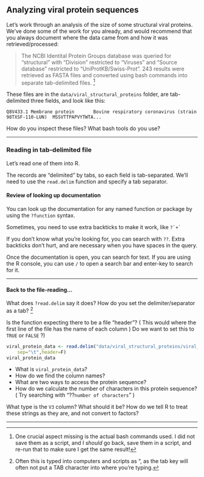 ## Analyzing viral protein sequences

Let's work through an analysis of the size of some structural viral proteins.
We've done some of the work for you already, and would recommend that you
always document where the data came from and how it was retrieved/processed:

> The NCBI Identital Protein Groups database was queried for "structural"
> with "Division" restricted to "Viruses" and "Source database" restricted
> to "UniProtKB/Swiss-Prot". 243 results were retrieved as FASTA files and 
> converted using bash commands into separate tab-delimited files.
^[One crucial aspect missing is the actual bash commands used. I did not
    save them as a script, and I *should* go back, save them in a script,
    and re-run that to make sure I get the same result!]

These files are in the `data/viral_structural_proteins` folder,
are tab-delimited three fields, and look like this:

    Q8V433.1 Membrane protein       Bovine respiratory coronavirus (strain 98TXSF-110-LUN)  MSSVTTPAPVYTWTA...

How do you inspect these files?
What bash tools do you use?

---

### Reading in tab-delimited file

Let's read one of them into R.

The records are "delimited" by tabs, so each field is tab-separated.
We'll need to use the `read.delim` function and specify a tab separator.

#### Review of looking up documentation

You can look up the documentation for any named function or package by using
the `?function` syntax.

Sometimes, you need to use extra backticks to make it work, like `` ?`+` ``

If you don't know what you're looking for, you can search with `??`.
Extra backticks don't hurt, and are necessary when you have spaces in the 
query.

Once the documentation is open, you can search for text.
If you are using the R console, you can use `/` to open a search bar and 
enter-key to search for it.

---

#### Back to the file-reading...

What does `?read.delim` say it does?
How do you set the delimiter/separator as a tab?
^[Often this is typed into computers and scripts as "\t", as the tab key 
    will often not put a TAB character into where you're typing.]

Is the function expecting there to be a file "header"?
( This would where the first line of the file has the name of each column )
Do we want to set this to `TRUE` or `FALSE` ?)

```{=html}
<div class="incremental">
```

```r
viral_protein_data <- read.delim("data/viral_structural_proteins/viral_proteins_100.tsv",
    sep="\t",header=F)
viral_protein_data
```

- What is `viral_protein_data`?
- How do we find the column names?
- What are two ways to access the protein sequence?
- How do we calculate the number of characters in this protein sequence?
    ( Try searching with "??`number of characters`" )

What type is the `V3` column? What should it be?
How do we tell R to treat these strings as they are, and not convert to factors?

```{=html}
</div>
```

---


